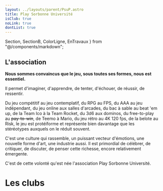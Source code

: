 ```yaml
---
layout: ../layouts/parent/PsuP.astro
title: Play Sorbonne Université
isClub: true
noLink: true
dontList: true
---
```


  Section,
  SectionB,
  ColorLigne,
  EnTravaux
} from "@/components/markdown";


<Section>

# L'association

<ColorLigne />

**Nous sommes convaincus que le jeu, sous toutes ses formes, nous est essentiel.**


Il permet d'imaginer, d'apprendre, de tenter, d'échouer, de réussir, de ressentir.


Du jeu compétitif au jeu contemplatif, du RPG au FPS, du AAA au jeu indépendant, du jeu online aux salles d'arcades, du bac à sable au beat 'em up, de la Team Ico à la Team Rocket, du 3d6 aux dominos, du free-to-play au ~~pay-to-win~~, de Teemo à Mario, du jeu rétro au 4K 120 fps, de la belote au Risk, le jeu est protéiforme et représente bien davantage que les stéréotypes auxquels on le réduit souvent.


C'est une culture qui rassemble, un puissant vecteur d'émotions, une nouvelle forme d'art, une industrie aussi. Il est primordial de célébrer, de critiquer, de discuter, de penser cette richesse, encore relativement émergente.


C'est de cette volonté qu'est née l'association Play Sorbonne Université.

</Section>

<SectionB>

# Les clubs

<ColorLigne />

<Clubs />

</SectionB>